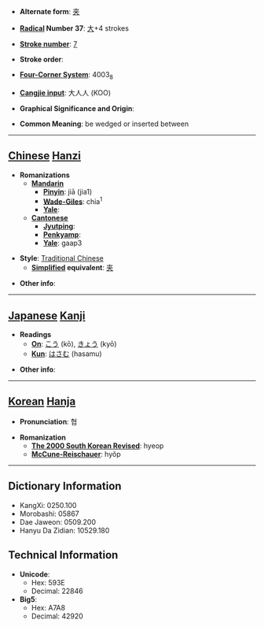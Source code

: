 * '''Alternate form''': [[夹]]

* '''[[Wiktionary:Chinese radical index| Radical]] Number 37''': [[Wiktionary:Chinese radical index 大|大]]+4 strokes

* '''[[Wiktionary:Chinese total strokes index|Stroke number]]''': [[Wiktionary:Chinese total strokes index 7|7]]

* '''Stroke order''': 

* '''[[Wiktionary:Chinese four corner index|Four-Corner System]]''': 4003<sub>8</sub>

* '''[[Wiktionary:Chinese Cangjie index|Cangjie input]]''': 大人人 (KOO)

* '''Graphical Significance and Origin''': 

* '''Common Meaning''': be wedged or inserted between

----

== [[Chinese]] [[Hanzi]] ==

* '''Romanizations'''
** '''[[Mandarin]]'''
*** '''[[Pinyin]]''': jiā (jia1)
*** '''[[Wade-Giles]]''': chia<sup>1</sup>
*** '''[[Yale]]''': 
** '''[[Cantonese]]'''
*** '''[[Jyutping]]''':
*** '''[[Penkyamp]]''': 
*** '''[[Yale]]''': gaap3

* '''Style''': [[Traditional Chinese]] 
** '''[[Simplified Chinese|Simplified]] equivalent''': [[夹]]

* '''Other info''': 

----

== [[Japanese]] [[Kanji]] ==

* '''Readings'''
** '''[[On]]''': [[こう]] (kō), [[きょう]] (kyō)
** '''[[Kun]]''': [[はさむ]] (hasamu)

* '''Other info''':  

----

== [[Korean]] [[Hanja]] ==

* '''Pronunciation''': 협

* '''Romanization'''
** '''[[The 2000 South Korean Revised Romanization|The 2000 South Korean Revised]]''': hyeop
** '''[[McCune-Reischauer]]''': hyŏp

----

== Dictionary Information ==

* KangXi: 0250.100
* Morobashi: 05867
* Dae Jaweon: 0509.200
* Hanyu Da Zidian: 10529.180

== Technical Information ==

* '''Unicode''':
** Hex: 593E
** Decimal: 22846
* '''Big5''':
** Hex: A7A8
** Decimal: 42920